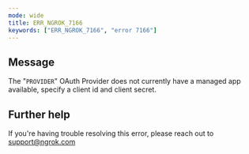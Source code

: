 ```yaml
---
mode: wide
title: ERR_NGROK_7166
keywords: ["ERR_NGROK_7166", "error 7166"]
---
```


## Message

The "`PROVIDER`" OAuth Provider does not currently have a managed app available, specify a client id and client secret.

## Further help

If you're having trouble resolving this error, please reach out to [support@ngrok.com](mailto:support@ngrok.com?subject=Help%20with%20ERR_NGROK_7166)
